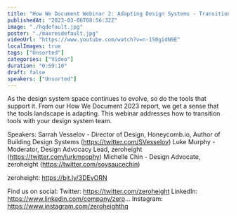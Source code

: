 ```yaml
---
title: "How We Document Webinar 2: Adapting Design Systems - Transitioning Tools"
publishedAt: "2023-03-06T08:56:32Z"
image: "./hqdefault.jpg"
poster: "./maxresdefault.jpg"
videoUrl: "https://www.youtube.com/watch?v=n-1S0gidN9E"
localImages: true
tags: ["Unsorted"]
categories: ["Video"]
duration: "0:59:10"
draft: false
speakers: ["Unsorted"]
---
```


As the design system space continues to evolve, so do the tools that support it. From our How We Document 2023 report, we get a sense that the tools landscape is adapting. This webinar addresses how to transition tools with your design system team.

Speakers:
Sarrah Vesselov - Director of Design, Honeycomb.io, Author of Building Design Systems (https://twitter.com/SVesselov)
Luke Murphy - Moderator, Design Advocacy Lead, zeroheight (https://twitter.com/lurkmoophy)
Michelle Chin - Design Advocate, zeroheight (https://twitter.com/soysaucechin)

zeroheight: https://bit.ly/3DEvORN

Find us on social:
Twitter: https://twitter.com/zeroheight
LinkedIn: https://www.linkedin.com/company/zero...
Instagram: https://www.instagram.com/zeroheighthq
